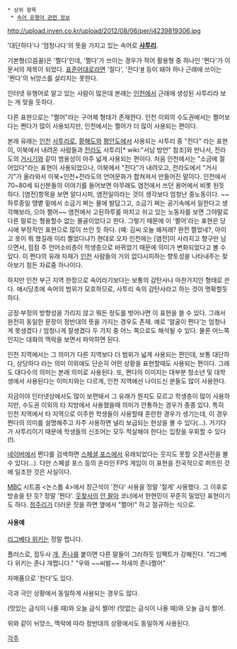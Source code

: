  * 상위 항목
  * [[속어 유행어 관련 정보]]
http://upload.inven.co.kr/upload/2012/08/06/per/i4239819306.jpg

'대단하다'나 '엄청나다'의 뜻을 가지고 있는 속어로 '''[[사투리]]'''.

기본형(으뜸꼴)은 '쩔다'인데, '쩔다'가 쓰이는 경우가 적어 활용형 중 하나인 '쩐다'가 이 문서의 제목이 되었다. [[표준어]]대로라면 '절다', '전다'[[http://krdic.naver.com/detail.nhn?docid=33311400|#]] 등이 돼야 하나 근래에 쓰이는 '쩐다'의 뉘앙스를 살리지는 못한다.

인터넷 유행어로 알고 있는 사람이 많은데 본래는 [[인천]]에서 근래에 생성된 사투리라 보는 게 맞을 듯하다.

다른 표현으로는 "쩔어"라는 구어체 형태가 존재한다. 인천 이외의 수도권에서는 쩔어보다는 쩐다가 많이 사용되지만, 인천에서는 쩔어가 더 많이 사용되는 편이다.

본래 유래는 [[인천]] [[사투리]]로, [[황해도]]와 [[평안도]]에서 사용되는 사투리 중 "전다" 라는 표현이, 이북에서 내려온 사람들과 [[전라도]] 사투리[* wiki:"서남 방언" 참조]와 만나서, 전라도의 [[거시기]]와 같이 범용성이 아주 넓게 사용되는 편이다. 처음 인천에서는 "소금에 절어있다"라는 표현이 사용되었으나, 이북에서 "전다"가 내려오고, 전라도에서 "거시기"가 올라와서 이북+인천+전라도의 언어문화가 합쳐져서 만들어진 말이다. 인천에서 70~80세 되신분들의 이야기를 들어보면 아무래도 염전에서 쓰던 용어에서 비롯 된듯 하다. [염전]항목을 보면 알다시피, 염전일이라는 것이 생각보다 엄청난 중노동이다. ~~하루종일 땡볕 밑에서 소금기 쩌는 물에 발담그고, 소금기 쩌는 공기속에서 일한다고 생각해보라, 으아 쩔어~~ 염전에서 고된하루를 마치고 쉬고 있는 노동자를 보면 그야말로 다른 말로는 형용할수 없는 몰골이었다고 한다. 그렇기 때문에 이 '쩔어'라는 표현은 당시에 부정적인 표현으로 많이 쓰인 듯 하다. (예: 김씨 오늘 왜저래? 완전 쩔었네?, 아이고 옷이 뭐 했길래 이리 쩔었다냐?)  현대로 오자 인천에는 [염전]이 사라지고 향구만 남으면서, 점점 주 언어소비층이 학생층으로 바뀌었기 때문에 의미가 변화되었다고 볼 수 있다. 이 쩐다의 유래 자체가 [[인천]] 사람들의 거의 없다시피하는 향토성을 나타내주는 찾아보기 힘든 자료중 하나이다.

하지만 인천 부근 지역 한정으로 속어라기보다는 보통의 감탄사나 마찬가지인 형태로 쓴다. 애시당초에 속어의 범위가 모호하므로, 사투리 속의 감탄사라고 하는 것이 명확할듯 하다.

긍정·부정의 방향성을 가리지 않고 뭐든 정도를 벗어나면 이 표현을 쓸 수 있다. 그래서 완전히 동일한 문장이 정반대의 뜻을 가지는 경우도 존재. 예로 '얼굴이 쩐다'는 엄청나게 못생겼다 / 엄청나게 잘생겼다 두 가지 중 어느 쪽으로도 해석될 수 있다. 물론 어느쪽인지는 대화의 맥락을 보면서 파악하면 된다.

인천 지역에서는 그 의미가 다른 지역보다 더 범위가 넓게 사용되는 편인데, 보통 대단하다, 상당하다 라는 의미 이외에도 단순히 어떤 상황을 표현할때도 사용되는 편이다. 그래도 대다수의 의미는 본래 의미로 사용된다. 또, 쩐다의 이미지는 대부분 청소년 및 대학생에서 사용된다는 이미지와는 다르게, 인천 지역에선 나이드신 분들도 많이 사용한다.

지금이야 인터넷상에서도 많이 보편돼서 그 유래가 뭔지도 모르고 학생층이 많이 사용하지만, 수도권 이외의 타 지방에서 사용했을때 의미가 안통하는 경우가 종종 있다. 특히 인천 지역에서 타 지역으로 이주한 학생들이 사용할때 혼란한 경우가 생기는데, 이 경우 쩐다의 의미를 설명해주고 자주 사용하면 널리 보급되는 현상을 볼 수 있다(…). 거기다가 사투리이기 때문에 학생들의 신조어는 모두 척살해야 한다는 입장을 우회할 수 있다(!).

[[네이버]]에서 쩐다를 검색하면 [[스페셜 포스]]에서 유래되었다는 웃지도 못할 오픈사전을 볼 수 있다(…). 다만 스페셜 포스 등의 온라인 FPS 게임이 이 표현을 전국적으로 퍼뜨린 것에 일조한 것은 사실이다.

[[MBC]] 시트콤 <논스톱 4>에서 장근석이 '전다' 사용을 정말 '절게' 사용했다. 그 이후로 방송을 탄 듯? 정말 '쩐다'. [[웃찾사]]의 [[안 팔아]] 코너에서 한현민이 꾸준히 밀었던 표현이기도 하다. [[정주리]]가 더러운 짓을 하면 옆에서 "쩔어!" 하고 절규하는 식으로.

==== 사용예 ====
[[리그베다 위키]]는 정말 쩝니다.

플러스로, 접두사 [[개]], [[존나]]를 붙이면 다른 말들이 그러하듯 임팩트가 강해진다. "리그베다 위키는 존나 개쩝니다." "우와 ~~씨발~~ 저새끼 존나쩔어"

자매품으로 '헌다'도 있다.

극과 극인 상황에서 동일하게 사용되는 경우도 많다. 

(맛있는 급식이 나올 때)와 오늘 급식 쩔어!
(맛없는 급식이 나올 때)와 오늘 급식 쩔어. 

위와 같이 뉘앙스, 맥락에 따라 정반대의 상황에서도 동일하게 사용된다. 




[[각주]]
